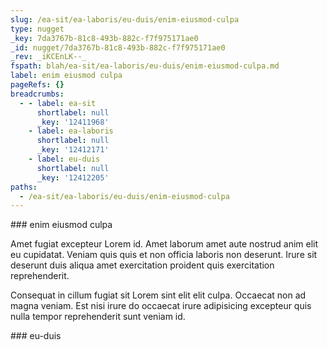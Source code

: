 ```yaml
---
slug: /ea-sit/ea-laboris/eu-duis/enim-eiusmod-culpa
type: nugget
_key: 7da3767b-81c8-493b-882c-f7f975171ae0
_id: nugget/7da3767b-81c8-493b-882c-f7f975171ae0
_rev: _iKCEnLK--_
fspath: blah/ea-sit/ea-laboris/eu-duis/enim-eiusmod-culpa.md
label: enim eiusmod culpa
pageRefs: {}
breadcrumbs:
  - - label: ea-sit
      shortlabel: null
      _key: '12411968'
    - label: ea-laboris
      shortlabel: null
      _key: '12412171'
    - label: eu-duis
      shortlabel: null
      _key: '12412205'
paths:
  - /ea-sit/ea-laboris/eu-duis/enim-eiusmod-culpa
---
```


<NuggetArea>
<Nugget slug="/ea-sit/ea-laboris/eu-duis/enim-eiusmod-culpa" type="nugget" _key="7da3767b-81c8-493b-882c-f7f975171ae0" _id="nugget/7da3767b-81c8-493b-882c-f7f975171ae0" _rev="_iKCEnLK--_" fspath="blah/ea-sit/ea-laboris/eu-duis/enim-eiusmod-culpa.md" label="enim eiusmod culpa" paths="/ea-sit/ea-laboris/eu-duis/enim-eiusmod-culpa">
<NuggetBody>
### enim eiusmod culpa

Amet fugiat excepteur Lorem id. Amet laborum amet aute nostrud anim elit eu cupidatat. Veniam quis quis et non officia laboris non deserunt. Irure sit deserunt duis aliqua amet exercitation proident quis exercitation reprehenderit.

Consequat in cillum fugiat sit Lorem sint elit elit culpa. Occaecat non ad magna veniam. Est nisi irure do occaecat irure adipisicing excepteur quis nulla tempor reprehenderit sunt veniam id.

</NuggetBody>
<Breadcrumbs>
<Crumbs>
<Crumb _key="12411968" label="ea-sit" /><Crumb _key="12412171" label="ea-laboris" /><Crumb _key="12412205" label="eu-duis" />
</Crumbs>
</Breadcrumbs>
</Nugget>

<NuggetsInbound>
</NuggetsInbound>
<NuggetsOutbound>
</NuggetsOutbound>
</NuggetArea>
<PassagesInbound>
<Passage direction="inbound" type="passage" _key="12412205" _id="passage/12412205" _rev="_iKCEnLK---" label="eu-duis" passage="eu-duis" fspath="blah/ea-sit/ea-laboris/eu-duis" paths="/ea-sit/ea-laboris/eu-duis" slug="/ea-sit/ea-laboris/eu-duis">
<NuggetBody>
### eu-duis

</NuggetBody>
<Breadcrumbs>
<Crumbs>
<Crumb _key="12411968" label="ea-sit" /><Crumb _key="12412171" label="ea-laboris" />
</Crumbs>
</Breadcrumbs>
</Passage>

</PassagesInbound>
<PassagesOutbound>
</PassagesOutbound>